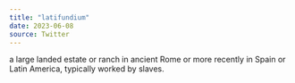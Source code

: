```yaml
---
title: "latifundium"
date: 2023-06-08
source: Twitter
---
```


a large landed estate or ranch in ancient Rome or more recently in Spain or Latin America, typically worked by slaves.
